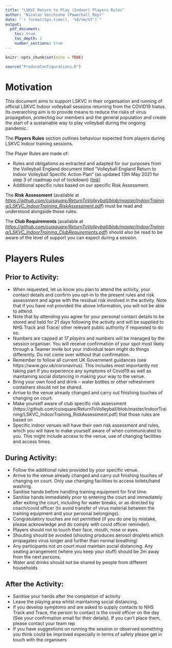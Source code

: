 ```yaml
---
title: "LSKVC Return to Play (Indoor) Players Rules"
author: "Nicolas Vecchione (Powerball Rep)"
date: "`r format(Sys.time(), '%d/%m/%Y')`"
output: 
  pdf_document:
    toc: true
    toc_depth: 2
    number_sections: true
---
```


```r
knitr::opts_chunk$set(echo = TRUE)
```
```r
source("ProduceConfigurations.R")
```

# Motivation {-}

This document aims to support LSKVC in their organisation and running of official LSKVC Indoor volleyball sessions returning from the COVID19 hiatus. Its overarching aim is to provide means to reduce the risks of virus propagation, protecting our members and the general population and create the start of a sustainable way to play volleyball during the ongoing pandemic. 

The **Players Rules** section outlines behaviour expected from players during LSKVC Indoor training sessions. 

The  Player Rules are made of:

* Rules and obligations as extracted and adapted for our purposes from the Volleyball England document titled "Volleyball England Return to Indoor Volleyball Specific Action Plan" (as updated 13th May 2021 for step 3 of roadmap out of lockdown) ([link](https://media.volleyballengland.org/docs/Return%20to%20play%20indoor%20volleyball%20-%20sport%20specific%20action%20plan.pdf))
* Additional specific rules based on our specific Risk Assessment.

The **Risk Assessment** (available at  *[https://github.com/cuisquare/ReturnToVolleyball/blob/master/IndoorTraining/LSKVC_IndoorTraining_RiskAssessment.pdf](https://github.com/cuisquare/ReturnToVolleyball/blob/master/IndoorTraining/LSKVC_IndoorTraining_RiskAssessment.pdf)*) must be read and understood alongside those rules. 

The **Club Requirements** (available at  *[https://github.com/cuisquare/ReturnToVolleyball/blob/master/IndoorTraining/LSKVC_IndoorTraining_ClubRequirements.pdf](https://github.com/cuisquare/ReturnToVolleyball/blob/master/IndoorTraining/LSKVC_IndoorTraining_ClubRequirements.pdf)*) should also be read to be aware of the level of support you can expect during a session.

\newpage
# Players Rules

## Prior to Activity:
* When requested, let us know you plan to attend the activity, your contact details and confirm you opt-in to the present rules and risk assessment and agree with the residual risk involved in the activity. Note that if you have not provided the above information, you will not be able to attend. 
* Note that by attending you agree for your personal contact details to be stored and held for 21 days following the activity and will be supplied to NHS Track and Trace/ other relevant public authority if requested to do so.
* Numbers are capped at *17 players* and numbers will be managed by the session organiser. You will receive confirmation of your spot most likely through a Teamer invite but your individual team might do things differently. Do not come over without that confirmation.
* Remember to follow all current UK Government guidances (see https://www.gov.uk/coronavirus). This includes most importantly not taking part if you experience any symptoms of Covid19 as well as maintaining social distancing in making your way to the venue.
* Bring your own food and drink – water bottles or other refreshment containers should not be shared. 
* Arrive to the venue already changed and carry out finishing touches of changing on court.
* Make yourself aware of club specific risk assessment (https://github.com/cuisquare/ReturnToVolleyball/blob/master/IndoorTraining/LSKVC_IndoorTraining_RiskAssessment.pdf) that those rules are based on
* Specific indoor venues will have their own risk assessment and rules, which you will have to make yourself aware of when communicated to you. This might include access to the venue, use of changing facilities and access times.

## During Activity:
* Follow the additional rules provided by your specific venue.
* Arrive to the venue already changed and carry out finishing touches of changing on court. Only use changing facilities to access toilets/hand washing. 
* Sanitise hands before handling training equipment for first time.
* Sanitise hands immediately prior to entering the court and immediately after exiting the court, including for water breaks, or as directed by coach/covid officer (to avoid transfer of virus material between the training equipment and your personal belongings).
* Congratulatory touches are not permitted (if you do one by mistake, please acknowledge and do comply with covid officer reminder). 
* Players should not to touch their face, mouth, nose or eyes. 
* Shouting should be avoided (shouting produces aerosol droplets which propagates virus longer and further than normal breathing)
* Any participants not on court must maintain social distancing. Any seating arrangement (where you keep your stuff) should be 2m away from the next persons. 
* Water and drinks should not be shared by people from different households

## After the Activity:
* Sanitise your hands after the completion of activity
* Leave the playing area whilst maintaining social distancing.
* If you develop symptoms and are asked to supply contacts to NHS Track and Trace, the person to contact is the covid officer on the day (See your confirmation email for their details). If you can't place them, please contact your team rep
* If you have suggestions on running the session or observed something you think could be improved especially in terms of safety please get in touch with the organisers
